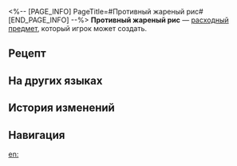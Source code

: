 <%-- [PAGE_INFO]
PageTitle=#Противный жареный рис#
[END_PAGE_INFO] --%>
{{Расходный предмет Инфобокс
|id          = 401004
|Изображения = Предмет Противный жареный рис.png
|Тип         = Расходные предметы силы атаки
|Редкость    = 2
|Эффект      = Снижает НР всех союзников на 15% и увеличивает их силу атаки на 200 в следующем бою.
|Описание    = Жареный рис золотисто-коричневого цвета со странным вкусом, можно съесть только на слабо.<br />При одном лишь взгляде вы наполняетесь решимостью.
|Рецепт      = {{cx|Отсутствует источник}}
|Источник1   = [[Универсальная машина для синтеза]]
|Источник2   = 
|Источник3   = 
}}
{{Описание|''«Конечно, приготовить жареный рис для нас - раз плюнуть...»''}}
'''Противный жареный рис''' — [[расходный предмет]], который игрок может создать.

==Рецепт==
{{Рецепт
|Тип          = Синтез
|Группа       = Расходные предметы
|Мусор        = 1
|Белковый рис = 3
|Сортировка   = Мусор;Белковый рис
}}

==На других языках==
{{На других языках
|en   = Yucky Fried Rice
|zhs  = 难吃的炒饭
|zht  = 難吃的炒飯
|ja   = 不味いチャーハン
|ko   = 맛없는 볶음밥
|es   = Arroz frito asqueroso
|fr   = Riz frit peu ragoûtant
|ru   = Противный жареный рис
|th   = Yucky Fried Rice
|vi   = Cơm Chiên Khó Ăn
|de   = Ekliger Bratreis
|id   = Yucky Fried Rice
|pt   = Arroz Frito Ruim
}}

==История изменений==
{{История изменений|3.5}}

==Навигация==
{{Расходные предметы Навбокс}}

[[en:]]